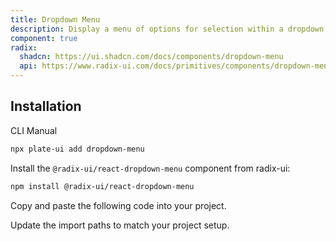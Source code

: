 ```yaml
---
title: Dropdown Menu
description: Display a menu of options for selection within a dropdown interface.
component: true
radix:
  shadcn: https://ui.shadcn.com/docs/components/dropdown-menu
  api: https://www.radix-ui.com/docs/primitives/components/dropdown-menu#api-reference
---
```


## Installation

<Tabs defaultValue="cli">

<TabsList>
<TabsTrigger value="cli">CLI</TabsTrigger>
<TabsTrigger value="manual">Manual</TabsTrigger>
</TabsList>
<TabsContent value="cli">

```bash
npx plate-ui add dropdown-menu
```

</TabsContent>

<TabsContent value="manual">

<Steps>

<Step>

Install the `@radix-ui/react-dropdown-menu` component from radix-ui:

```bash
npm install @radix-ui/react-dropdown-menu
```

</Step>

<Step>Copy and paste the following code into your project.</Step>

<ComponentSource name="dropdown-menu" />

<Step>Update the import paths to match your project setup.</Step>

</Steps>

</TabsContent>

</Tabs>
